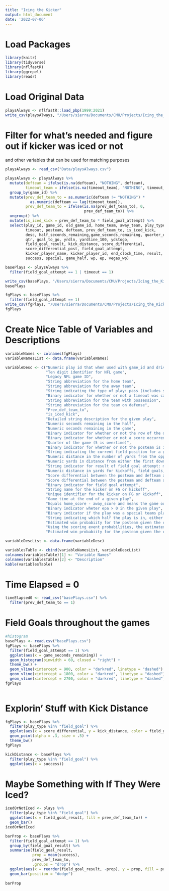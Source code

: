```yaml
---
title: "Icing the Kicker"
output: html_document
date: '2022-07-06'
---
```


# Load Packages

```r

library(knitr)
library(tidyverse)
library(nflfastR)
library(ggrepel)
library(readr)

```


# Load Original Data

```r

playsAlways <- nflfastR::load_pbp(1999:2021)
write_csv(playsAlways, "/Users/sierra/Documents/CMU/Projects/Icing_the_Kicker/Data//playsAlways.csv")

```


# Filter for what's needed and figure out if kicker was iced or not

and other variables that can be used for matching purposes


```r

playsAlways <- read_csv("Data/playsAlways.csv")

playsAlways <- playsAlways %>%
  mutate(defteam = ifelse(is.na(defteam), "NOTHING", defteam),
         timeout_team = ifelse(is.na(timeout_team), "NOTHING", timeout_team)) %>%
  group_by(game_id) %>%
  mutate(prev_def_team_to = as.numeric(defteam != "NOTHING") * 
           as.numeric(defteam == lag(timeout_team)),
         prev_def_team_to = ifelse(is.na(prev_def_team_to), 0,
                                   prev_def_team_to)) %>%
  ungroup() %>%
  mutate(is_iced_kick = prev_def_team_to * field_goal_attempt) %>%
  select(play_id, game_id, old_game_id, home_team, away_team, play_type,
         timeout, posteam, defteam, prev_def_team_to, is_iced_kick, 
         desc, half_seconds_remaining,game_seconds_remaining, quarter_end, sp,
         qtr, goal_to_go, yrdln, yardline_100, ydstogo,
         field_goal_result, kick_distance, score_differential,
         score_differential_post, field_goal_attempt,
         kicker_player_name, kicker_player_id, end_clock_time, result,
         success, special, game_half, wp, ep, vegas_wp)

basePlays <- playsAlways %>%
  filter(field_goal_attempt == 1 | timeout == 1)

write_csv(basePlays, "/Users/sierra/Documents/CMU/Projects/Icing_the_Kicker/Data//basePlays.csv")
basePlays

fgPlays <- basePlays %>%
  filter(field_goal_attempt == 1)
write_csv(fgPlays, "/Users/sierra/Documents/CMU/Projects/Icing_the_Kicker/Data//fgPlays.csv")
fgPlays


```

# Create Nice Table of Variables and Descriptions

```r

variableNames <- colnames(fgPlays)
variableNamesList <- data.frame(variableNames)

variableDesc <- c("Numeric play id that when used with game_id and drive provides the unique identifier for a single play", 
                  "Ten digit identifier for NFL game", 
                  "Legacy NFL game ID", 
                  "String abbreviation for the home team", 
                  "String abbreviation for the away team", 
                  "String indicating the type of play: pass (includes sacks), run (includes scrambles), punt, field_goal, kickoff, extra_point, qb_kneel, qb_spike, no_play (timeouts and penalties), and missing for rows indicating end of play", 
                  "Binary indicator for whether or not a timeout was called by either team", 
                  "String abbreviation for the team with possession", 
                  "String abbreviation for the team on defense", 
                  "Prev_def_team_to", 
                  "is_iced_kick", 
                  "Detailed string description for the given play", 
                  "Numeric seconds remaining in the half", 
                  "Numeric seconds remaining in the game", 
                  "Binary indicator for whether or not the row of the data is marking the end of a quarter", 
                  "Binary indicator for whether or not a score occurred on the play", 
                  "Quarter of the game (5 is overtime)", 
                  "Binary indicator for whether or not the posteam is in a goal down situation", 
                  "String indicating the current field position for a given play", 
                  "Numeric distance in the number of yards from the opponent's endzone for the posteam", 
                  "Numeric yards in distance from either the first down marker or the endzone in goal down situations", 
                  "String indicator for result of field goal attempt: made, missed, or blocked", 
                  "Numeric distance in yards for kickoffs, field goals, and punts", 
                  "Score differential between the posteam and defteam at the start of the play", 
                  "Score differential between the posteam and defteam at the end of the play", 
                  "Binary indicator for field goal attempt", 
                  "String name for the kicker on FG or kickoff", 
                  "Unique identifier for the kicker on FG or kickoff", 
                  "Game time at the end of a given play", 
                  "Equals home_score - away_score and means the game outcome from the perspective of the home team",
                  "Binary indicator wheter epa > 0 in the given play", 
                  "Binary indicator if the play was a special teams play", 
                  "String indicating which half the play is in, either Half1, Half2, or Overtime", 
                  "Estimated win probabiity for the posteam given the current situation at the start of the given play", 
                  "Using the scoring event probabilities, the estimated expected points with respect to the possession team for the given play", 
                  "Estimated win probabiity for the posteam given the current situation at the start of the given play, incorporating pre-game Vegas line")

variableDescList <- data.frame(variableDesc)

variablesTable <- cbind(variableNamesList, variableDescList)
colnames(variablesTable)[1] <- "Variable Names"
colnames(variablesTable)[2] <- "Description"
kable(variablesTable)

```

# Time Elapsed = 0 

```r

timeElapsed0 <- read_csv("basePlays.csv") %>%
  filter(prev_def_team_to == 1)

```


# Field Goals throughout the games

```r

#histogram
basePlays <- read.csv("basePlays.csv")
fgPlays <- basePlays %>%
  filter(field_goal_attempt == 1) %>%
  ggplot(aes(x = game_seconds_remaining)) + 
  geom_histogram(binwidth = 60, closed = "right") + 
  theme_bw() + 
  geom_vline(xintercept = 900, color = "darkred", linetype = "dashed") + 
  geom_vline(xintercept = 1800, color = "darkred", linetype = "dashed") + 
  geom_vline(xintercept = 2700, color = "darkred", linetype = "dashed")
fgPlays
  
```


# Explorin' Stuff with Kick Distance

```r

fgPlays <- basePlays %>%
  filter(play_type %in% "field_goal") %>%
  ggplot(aes(x = score_differential, y = kick_distance, color = field_goal_result)) + 
  geom_point(alpha = .3, size = .5) + 
  theme_bw()
fgPlays

kickDistance <- basePlays %>%
  filter(play_type %in% "field_goal") %>%
  ggplot(aes(x = success))

```


# Maybe Something with If They Were Iced?

```r

icedOrNotIced <- plays %>%
  filter(play_type %in% "field_goal") %>%
  ggplot(aes(x = field_goal_result, fill = prev_def_team_to)) + 
  geom_bar() 
icedOrNotIced

barProp <- basePlays %>%
  filter(field_goal_attempt == 1) %>%
  group_by(field_goal_result) %>%
  summarise(field_goal_result,
            prop = mean(success),
            prev_def_team_to,
            .groups = "drop") %>%
  ggplot(aes(x = reorder(field_goal_result, -prop), y = prop, fill = prev_def_team_to)) +
  geom_bar(position = "dodge")
  
barProp
  

```







